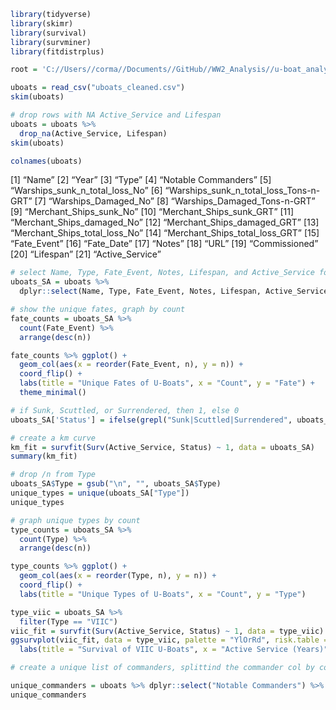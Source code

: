 ```r
library(tidyverse)
library(skimr)
library(survival)
library(survminer)
library(fitdistrplus)

root = 'C://Users//corma//Documents//GitHub//WW2_Analysis//u-boat_analysis.rmd'
```
```r
uboats = read_csv("uboats_cleaned.csv")
skim(uboats)
```
```r
# drop rows with NA Active_Service and Lifespan
uboats = uboats %>%
  drop_na(Active_Service, Lifespan)
skim(uboats)
```
```r
colnames(uboats)
```
[1] "Name"
[2] "Year"
[3] "Type"
[4] "Notable Commanders"
[5] "Warships_sunk_n_total_loss_No"
[6] "Warships_sunk_n_total_loss_Tons-n-GRT"
[7] "Warships_Damaged_No"
[8] "Warships_Damaged_Tons-n-GRT"
[9] "Merchant_Ships_sunk_No"
[10] "Merchant_Ships_sunk_GRT"
[11] "Merchant_Ships_damaged_No"
[12] "Merchant_Ships_damaged_GRT"
[13] "Merchant_Ships_total_loss_No"
[14] "Merchant_Ships_total_loss_GRT"
[15] "Fate_Event"
[16] "Fate_Date"
[17] "Notes"
[18] "URL"
[19] "Commissioned"
[20] "Lifespan"
[21] "Active_Service"

```r
# select Name, Type, Fate_Event, Notes, Lifespan, and Active_Service for Survival analysis
uboats_SA = uboats %>%
  dplyr::select(Name, Type, Fate_Event, Notes, Lifespan, Active_Service)
```
```r
# show the unique fates, graph by count
fate_counts = uboats_SA %>%
  count(Fate_Event) %>%
  arrange(desc(n))

fate_counts %>% ggplot() +
  geom_col(aes(x = reorder(Fate_Event, n), y = n)) +
  coord_flip() +
  labs(title = "Unique Fates of U-Boats", x = "Count", y = "Fate") +
  theme_minimal()
```
```r
# if Sunk, Scuttled, or Surrendered, then 1, else 0
uboats_SA['Status'] = ifelse(grepl("Sunk|Scuttled|Surrendered", uboats_SA$Fate_Event), 1, 0)
```

```r
# create a km curve
km_fit = survfit(Surv(Active_Service, Status) ~ 1, data = uboats_SA)
summary(km_fit)
```
```r
# drop /n from Type
uboats_SA$Type = gsub("\n", "", uboats_SA$Type)
unique_types = unique(uboats_SA["Type"])
unique_types
```
```r
# graph unique types by count
type_counts = uboats_SA %>%
  count(Type) %>%
  arrange(desc(n))

type_counts %>% ggplot() +
  geom_col(aes(x = reorder(Type, n), y = n)) +
  coord_flip() +
  labs(title = "Unique Types of U-Boats", x = "Count", y = "Type")
```
```r
type_viic = uboats_SA %>%
  filter(Type == "VIIC")
viic_fit = survfit(Surv(Active_Service, Status) ~ 1, data = type_viic)
ggsurvplot(viic_fit, data = type_viic, palette = "YlOrRd", risk.table = F, conf.int = T) +
  labs(title = "Survival of VIIC U-Boats", x = "Active Service (Years)")
```
```r
# create a unique list of commanders, splittind the commander col by comma

unique_commanders = uboats %>% dplyr::select("Notable Commanders") %>% distinct() %>% separate_rows("Notable Commanders", sep = ",")
unique_commanders
```